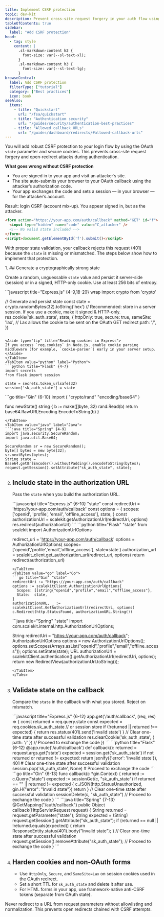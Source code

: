 ```yaml
---
title: Implement CSRF protection
topic: dev-kit
description: Prevent cross-site request forgery in your auth flow using the OAuth state parameter and secure cookies.
tableOfContents: true
sidebar:
  label: "Add CSRF protection"
head:
  - tag: style
    content: |
      .sl-markdown-content h2 {
        font-size: var(--sl-text-xl);
      }
      .sl-markdown-content h3 {
        font-size: var(--sl-text-lg);
      }
browseCentral:
  label: Add CSRF protection
  filterType: ["tutorial"]
  category: ["Best practices"]
  icon: book
seeAlso:
  items:
    - title: "Quickstart"
      url: "/fsa/quickstart"
    - title: "Authentication security"
      url: "/guides/security/authentication-best-practices"
    - title: "Allowed callback URLs"
      url: "/guides/dashboard/redirects/#allowed-callback-urls"
---
```



You will add robust CSRF protection to your login flow by using the OAuth `state` parameter and secure cookies. This prevents cross-site request forgery and open-redirect attacks during authentication.

**What goes wrong without CSRF protection**

- You are signed in to your app and visit an attacker’s site.
- The site auto-submits your browser to your OAuth callback using the attacker’s authorization code.
- Your app exchanges the code and sets a session — in your browser — for the attacker’s account.

Result: login CSRF (account mix-up). You appear signed in, but as the attacker.

```html title="Attacker page (auto-submits your callback)" frame="code" showLineNumbers=false
<form action="https://your-app.com/auth/callback" method="GET" id="f">
  <input type="hidden" name="code" value="C_attacker" />
  <!-- No valid state included -->
</form>
<script>document.getElementById('f').submit()</script>
```

With proper state validation, your callback rejects this request (401) because the `state` is missing or mismatched. The steps below show how to implement that protection.

<Steps>
1. ## Generate a cryptographically strong state

   Create a random, unguessable `state` value and persist it server-side (session) or in a signed, HTTP-only cookie. Use at least 256 bits of entropy.

   <Tabs syncKey="tech-stack">
   <TabItem value="node" label="Node.js">
   ```javascript title="Express.js" {4-9,18-20} wrap
   import crypto from 'crypto'

   // Generate and persist state
   const state = crypto.randomBytes(32).toString('hex')
   // Recommended: store in a server session. If you use a cookie, make it signed & HTTP-only.
   res.cookie('sk_auth_state', state, {
     httpOnly: true,
     secure: true,
     sameSite: 'lax', // Lax allows the cookie to be sent on the OAuth GET redirect
     path: '/',
   })
   ```

   <Aside type="tip" title="Reading cookies in Express">
   If you access `req.cookies` in Node.js, enable cookie parsing middleware (for example, `cookie-parser`) early in your server setup.
   </Aside>
   </TabItem>
   <TabItem value="python" label="Python">
   ```python title="Flask" {4-7}
   import secrets
   from flask import session

   state = secrets.token_urlsafe(32)
   session['sk_auth_state'] = state
   ```
   </TabItem>
   <TabItem value="go" label="Go">
   ```go title="Gin" {6-10}
   import (
     "crypto/rand"
     "encoding/base64"
   )

   func newState() string {
     b := make([]byte, 32)
     rand.Read(b)
     return base64.RawURLEncoding.EncodeToString(b)
   }
   ```
   </TabItem>
   <TabItem value="java" label="Java">
   ```java title="Spring" {4-9}
   import java.security.SecureRandom;
   import java.util.Base64;

   SecureRandom sr = new SecureRandom();
   byte[] bytes = new byte[32];
   sr.nextBytes(bytes);
   String state = Base64.getUrlEncoder().withoutPadding().encodeToString(bytes);
   request.getSession().setAttribute("sk_auth_state", state);
   ```
   </TabItem>
   </Tabs>

2. ## Include state in the authorization URL

   Pass the `state` when you build the authorization URL.

   <Tabs syncKey="tech-stack">
   <TabItem value="node" label="Node.js">
   ```javascript title="Express.js" {6-10} "state"
   const redirectUri = 'https://your-app.com/auth/callback'
   const options = {
     scopes: ['openid', 'profile', 'email', 'offline_access'],
     state,
   }
   const authorizationUrl = scalekit.getAuthorizationUrl(redirectUri, options)
   res.redirect(authorizationUrl)
   ```
   </TabItem>
   <TabItem value="python" label="Python">
   ```python title="Flask" "state"
   from scalekit import AuthorizationUrlOptions

   redirect_uri = 'https://your-app.com/auth/callback'
   options = AuthorizationUrlOptions(
       scopes=['openid','profile','email','offline_access'],
       state=state
   )
   authorization_url = scalekit_client.get_authorization_url(redirect_uri, options)
   return redirect(authorization_url)
   ```
   </TabItem>
   <TabItem value="go" label="Go">
   ```go title="Gin" "state"
   redirectUri := "https://your-app.com/auth/callback"
   options := scalekitClient.AuthorizationUrlOptions{
     Scopes: []string{"openid","profile","email","offline_access"},
     State:  state,
   }
   authorizationURL, _ := scalekitClient.GetAuthorizationUrl(redirectUri, options)
   c.Redirect(http.StatusFound, authorizationURL.String())
   ```
   </TabItem>
   <TabItem value="java" label="Java">
   ```java title="Spring" "state"
   import com.scalekit.internal.http.AuthorizationUrlOptions;

   String redirectUri = "https://your-app.com/auth/callback";
   AuthorizationUrlOptions options = new AuthorizationUrlOptions();
   options.setScopes(Arrays.asList("openid","profile","email","offline_access"));
   options.setState(state);
   URL authorizationUrl = scalekitClient.authentication().getAuthorizationUrl(redirectUri, options);
   return new RedirectView(authorizationUrl.toString());
   ```
   </TabItem>
   </Tabs>

3. ## Validate state on the callback

   Compare the `state` in the callback with what you stored. Reject on mismatch.

   <Tabs syncKey="tech-stack">
   <TabItem value="node" label="Node.js">
   ```javascript title="Express.js" {6-12}
   app.get('/auth/callback', (req, res) => {
     const returned = req.query.state
     const expected = req.cookies.sk_auth_state // or session store
     if (!returned || returned !== expected) {
       return res.status(401).send('Invalid state')
     }
     // Clear one-time state after successful validation
     res.clearCookie('sk_auth_state', { path: '/' })
     // Proceed to exchange the code
   })
   ```
   </TabItem>
   <TabItem value="python" label="Python">
   ```python title="Flask" {6-12}
   @app.route('/auth/callback')
   def callback():
       returned = request.args.get('state')
       expected = session.get('sk_auth_state')
       if not returned or returned != expected:
           return jsonify({'error': 'Invalid state'}), 401
       # Clear one-time state after successful validation
       session.pop('sk_auth_state', None)
       # Proceed to exchange the code
   ```
   </TabItem>
   <TabItem value="go" label="Go">
   ```go title="Gin" {6-13}
   func callback(c *gin.Context) {
     returned := c.Query("state")
     expected := sessionGet(c, "sk_auth_state")
     if returned == "" || returned != expected {
       c.JSON(http.StatusUnauthorized, gin.H{"error": "Invalid state"})
       return
     }
     // Clear one-time state after successful validation
     sessionDelete(c, "sk_auth_state")
     // Proceed to exchange the code
   }
   ```
   </TabItem>
   <TabItem value="java" label="Java">
   ```java title="Spring" {7-13}
   @GetMapping("/auth/callback")
   public Object callback(HttpServletRequest request) {
     String returned = request.getParameter("state");
     String expected = (String) request.getSession().getAttribute("sk_auth_state");
     if (returned == null || !returned.equals(expected)) {
       return ResponseEntity.status(401).body("Invalid state");
     }
     // Clear one-time state after successful validation
     request.getSession().removeAttribute("sk_auth_state");
     // Proceed to exchange the code
   }
   ```
   </TabItem>
   </Tabs>

4. ## Harden cookies and non-OAuth forms

   - Use `HttpOnly`, `Secure`, and `SameSite=Lax` on session cookies used in the OAuth redirect.
   - Set a short TTL for `sk_auth_state` and delete it after use.
   - For HTML forms in your app, use framework-native anti-CSRF tokens (separate from OAuth state).

</Steps>

<Aside type="caution" title="Do not echo unvalidated URLs">
Never redirect to a URL from request parameters without allowlisting and normalization. This prevents open redirects chained with CSRF attempts.
</Aside>
